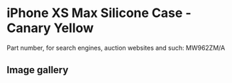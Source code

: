
# iPhone XS Max Silicone Case - Canary Yellow

Part number, for search engines, auction websites and such: MW962ZM/A

## Image gallery

<div style={{ width: "768px" }}>
  <GalleryComponent
    images={[
      {
        original: "/everysource/MW962.png",
        thumbnail: "/everypreview/MW962.png",
      },
      {
        original: "/everysource/MW962_AV1_GOLD.png",
        thumbnail: "/everypreview/MW962_AV1_GOLD.png",
      },
      {
        original: "/everysource/MW962_AV1_SILVER.png",
        thumbnail: "/everypreview/MW962_AV1_SILVER.png",
      },
      {
        original: "/everysource/MW962_AV1_SPACE_GRAY.png",
        thumbnail: "/everypreview/MW962_AV1_SPACE_GRAY.png",
      },
      {
        original: "/everysource/MW962_AV2.png",
        thumbnail: "/everypreview/MW962_AV2.png",
      }
    ]}
  />
</div>
